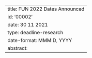 ---
title: FUN 2022 Dates Announced
id: '00002'
date: 30 11 2021
type: deadline-research
date-format: MMM D, YYYY
abstract: <p><a href="https://sites.google.com/view/fun2022/home">Submit your most fun work to FUN 2022!</a> Also spread the word with a <a href="https://twitter.com/neeldhara/status/1465341600435867650?s=20">retweet</a> :)</p>
---